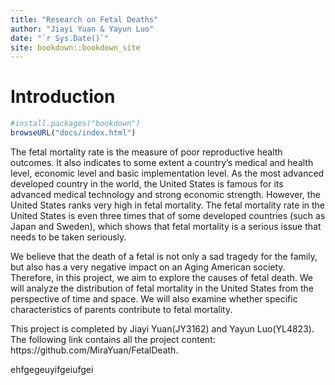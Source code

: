 ```yaml
--- 
title: "Research on Fetal Deaths"
author: "Jiayi Yuan & Yayun Luo"
date: "`r Sys.Date()`"
site: bookdown::bookdown_site
---
```


# Introduction

```r
#install.packages("bookdown")
browseURL("docs/index.html")
```

The fetal mortality rate is the measure of poor reproductive health outcomes. It also indicates to some extent a country's medical and health level, economic level and basic implementation level. As the most advanced developed country in the world, the United States is famous for its advanced medical technology and strong economic strength. However, the United States ranks very high in fetal mortality. The fetal mortality rate in the United States is even three times that of some developed countries (such as Japan and Sweden), which shows that fetal mortality is a serious issue that needs to be taken seriously.


We believe that the death of a fetal is not only a sad tragedy for the family, but also has a very negative impact on an Aging American society. Therefore, in this project, we aim to explore the causes of fetal death. We will analyze the distribution of fetal mortality in the United States from the perspective of time and space. We will also examine whether specific characteristics of parents contribute to fetal mortality.

This project is completed by Jiayi Yuan(JY3162) and Yayun Luo(YL4823). The following link contains all the project content: https://github.com/MiraYuan/FetalDeath.



ehfgegeuyifgeiufgei
